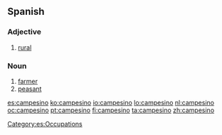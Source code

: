 ==Spanish==

===Adjective===
{{es-adj|f=campesina}}

# [[rural]]

===Noun===
{{es-noun|m|f=campesina}}

# [[farmer]]
# [[peasant]]

[[Category:es:Occupations]]

[[es:campesino]]
[[ko:campesino]]
[[io:campesino]]
[[lo:campesino]]
[[nl:campesino]]
[[oc:campesino]]
[[pt:campesino]]
[[fi:campesino]]
[[ta:campesino]]
[[zh:campesino]]